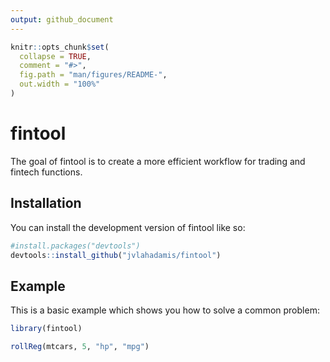 ```yaml
---
output: github_document
---
```


<!-- README.md is generated from README.Rmd. Please edit that file -->

```r
knitr::opts_chunk$set(
  collapse = TRUE,
  comment = "#>",
  fig.path = "man/figures/README-",
  out.width = "100%"
)
```

# fintool

<!-- badges: start -->
<!-- badges: end -->

The goal of fintool is to create a more efficient workflow for trading and fintech
functions. 

## Installation

You can install the development version of fintool like so:

```r
#install.packages("devtools")
devtools::install_github("jvlahadamis/fintool")
```

## Example

This is a basic example which shows you how to solve a common problem:

```r
library(fintool)

rollReg(mtcars, 5, "hp", "mpg")
```


